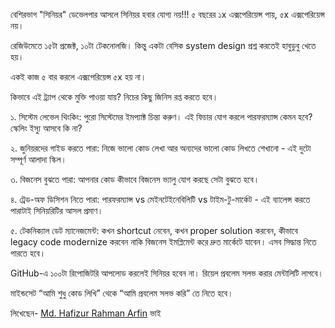বেশিরভাগ "সিনিয়র" ডেভেলপার আসলে সিনিয়র হবার যোগ্য নয়!!!
৫ বছরের ১x এক্সপেরিয়েন্স পায়, ৫x এক্সপেরিয়েন্স নয়।

রেজিউমেতে ১৫টা প্রজেক্ট, ১০টা টেকনোলজি। কিন্তু একটা বেসিক system design প্রশ্ন করতেই হাবুডুবু খেতে হয়।

একই কাজ ৫ বার করলে এক্সপেরিয়েন্স ৫x হয় না।

কিভাবে এই ট্র্যাপ থেকে মুক্তি পাওয়া যায়? নিচের কিছু জিনিস রপ্ত করতে হবে।

১. সিস্টেম লেভেল থিংকিং: পুরো সিস্টেমের ইমপ্যাক্ট চিন্তা করুণ। এই ফিচার যোগ করলে পারফরম্যান্স কেমন হবে? স্কেলিং ইস্যু আসবে কি না?

২. জুনিয়রদের গাইড করতে পারা: নিজে ভালো কোড লেখা আর অন্যদের ভালো কোড লিখতে শেখানো - এই দুটো সম্পূর্ণ আলাদা স্কিল।

৩. বিজনেস বুঝতে পারা: আপনার কোড কীভাবে বিজনেস ভ্যালু যোগ করছে সেটা বুঝতে হবে।

৪. ট্রেড-অফ ডিসিশন নিতে পারা: পারফরম্যান্স vs মেইনটেইনেবিলিটি vs টাইম-টু-মার্কেট - এই ব্যালেন্স করতে পারাটাই সিনিয়রিটির আসল প্রমাণ।

৫. টেকনিক্যাল ডেট ম্যানেজমেন্ট: কখন shortcut নেবেন, কখন proper solution করবেন, কীভাবে legacy code modernize করবেন নাকি বিজনেস ইমপ্লিমেন্ট করে দ্রুত মার্কেটে যাবেন। এসব সিদ্ধান্ত নিতে পারতে হবে।

GitHub-এ ১০০টা রিপোজিটরি আপলোড করলেই সিনিয়র হবেন না। রিয়েল প্রবলেম সলভ করার মেন্টালিটি লাগবে।

মাইন্ডসেট “আমি শুধু কোড লিখি” থেকে “আমি প্রবলেম সলভ করি” তে নিতে হবে।

লিখেছেন- [Md. Hafizur Rahman Arfin](https://www.linkedin.com/in/hrarfin/) ভাই
